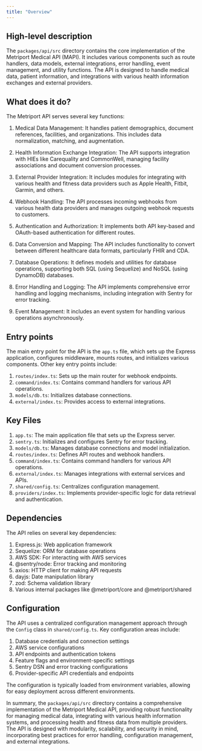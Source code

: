 ```yaml
---
title: "Overview"
---
```


## High-level description
The `packages/api/src` directory contains the core implementation of the Metriport Medical API (MAPI). It includes various components such as route handlers, data models, external integrations, error handling, event management, and utility functions. The API is designed to handle medical data, patient information, and integrations with various health information exchanges and external providers.

## What does it do?
The Metriport API serves several key functions:

1. Medical Data Management: It handles patient demographics, document references, facilities, and organizations. This includes data normalization, matching, and augmentation.

2. Health Information Exchange Integration: The API supports integration with HIEs like Carequality and CommonWell, managing facility associations and document conversion processes.

3. External Provider Integration: It includes modules for integrating with various health and fitness data providers such as Apple Health, Fitbit, Garmin, and others.

4. Webhook Handling: The API processes incoming webhooks from various health data providers and manages outgoing webhook requests to customers.

5. Authentication and Authorization: It implements both API key-based and OAuth-based authentication for different routes.

6. Data Conversion and Mapping: The API includes functionality to convert between different healthcare data formats, particularly FHIR and CDA.

7. Database Operations: It defines models and utilities for database operations, supporting both SQL (using Sequelize) and NoSQL (using DynamoDB) databases.

8. Error Handling and Logging: The API implements comprehensive error handling and logging mechanisms, including integration with Sentry for error tracking.

9. Event Management: It includes an event system for handling various operations asynchronously.

## Entry points
The main entry point for the API is the `app.ts` file, which sets up the Express application, configures middleware, mounts routes, and initializes various components. Other key entry points include:

1. `routes/index.ts`: Sets up the main router for webhook endpoints.
2. `command/index.ts`: Contains command handlers for various API operations.
3. `models/db.ts`: Initializes database connections.
4. `external/index.ts`: Provides access to external integrations.

## Key Files
1. `app.ts`: The main application file that sets up the Express server.
2. `sentry.ts`: Initializes and configures Sentry for error tracking.
3. `models/db.ts`: Manages database connections and model initialization.
4. `routes/index.ts`: Defines API routes and webhook handlers.
5. `command/index.ts`: Contains command handlers for various API operations.
6. `external/index.ts`: Manages integrations with external services and APIs.
7. `shared/config.ts`: Centralizes configuration management.
8. `providers/index.ts`: Implements provider-specific logic for data retrieval and authentication.

## Dependencies
The API relies on several key dependencies:

1. Express.js: Web application framework
2. Sequelize: ORM for database operations
3. AWS SDK: For interacting with AWS services
4. @sentry/node: Error tracking and monitoring
5. axios: HTTP client for making API requests
6. dayjs: Date manipulation library
7. zod: Schema validation library
8. Various internal packages like @metriport/core and @metriport/shared

## Configuration
The API uses a centralized configuration management approach through the `Config` class in `shared/config.ts`. Key configuration areas include:

1. Database credentials and connection settings
2. AWS service configurations
3. API endpoints and authentication tokens
4. Feature flags and environment-specific settings
5. Sentry DSN and error tracking configurations
6. Provider-specific API credentials and endpoints

The configuration is typically loaded from environment variables, allowing for easy deployment across different environments.

In summary, the `packages/api/src` directory contains a comprehensive implementation of the Metriport Medical API, providing robust functionality for managing medical data, integrating with various health information systems, and processing health and fitness data from multiple providers. The API is designed with modularity, scalability, and security in mind, incorporating best practices for error handling, configuration management, and external integrations.